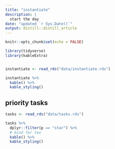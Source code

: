 ```yaml
---
title: "instantiate"
description: |
  start the day
date: "updated `r Sys.Date()`"
output: distill::distill_article
---
```


```r
knitr::opts_chunk$set(echo = FALSE)
```


```r
library(tidyverse)
library(kableExtra)


instantiate <- read_rds("data/instantiate.rds")


```

```r

instantiate %>% 
  kable() %>% 
  kable_styling()

```

## priority tasks

```r
tasks <- read_rds("data/tasks.rds")

tasks %>% 
  dplyr::filter(p == "star") %>% 
  # bind for tex
  kable() %>% 
  kable_styling()
  

```

